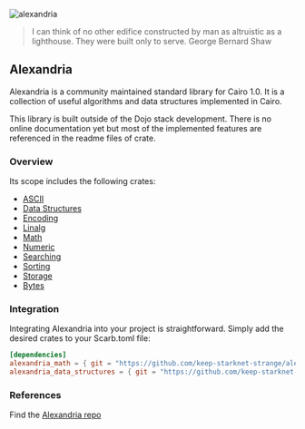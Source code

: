 
![alexandria](/alexandria.png)

> I can think of no other edifice constructed by man as altruistic as a lighthouse. They were built only to serve. George Bernard Shaw

## Alexandria

Alexandria is a community maintained standard library for Cairo 1.0.
It is a collection of useful algorithms and data structures implemented in Cairo.

<Callout type="warning">
  This library is built outside of the Dojo stack development.
  There is no online documentation yet but most of the implemented features are referenced in the readme files of crate.
</Callout>

### Overview

Its scope includes the following crates:

- [ASCII](https://github.com/keep-starknet-strange/alexandria/blob/main/packages/ascii/README.md)
- [Data Structures](https://github.com/keep-starknet-strange/alexandria/blob/main/packages/data_structures/README.md)
- [Encoding](https://github.com/keep-starknet-strange/alexandria/blob/main/packages/encoding/README.md)
- [Linalg](https://github.com/keep-starknet-strange/alexandria/blob/main/packages/linalg/README.md)
- [Math](https://github.com/keep-starknet-strange/alexandria/blob/main/packages/math/README.md)
- [Numeric](https://github.com/keep-starknet-strange/alexandria/blob/main/packages/numeric/README.md)
- [Searching](https://github.com/keep-starknet-strange/alexandria/blob/main/packages/searching/README.md)
- [Sorting](https://github.com/keep-starknet-strange/alexandria/blob/main/packages/sorting/README.md)
- [Storage](https://github.com/keep-starknet-strange/alexandria/blob/main/packages/storage/README.md)
- [Bytes](https://github.com/keep-starknet-strange/alexandria/blob/main/packages/bytes/README.md)

### Integration

Integrating Alexandria into your project is straightforward. Simply add the desired crates to your Scarb.toml file:

```toml
[dependencies]
alexandria_math = { git = "https://github.com/keep-starknet-strange/alexandria.git" }
alexandria_data_structures = { git = "https://github.com/keep-starknet-strange/alexandria.git" }
```

### References

Find the [Alexandria repo](https://github.com/keep-starknet-strange/alexandria)
